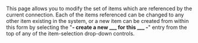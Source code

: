 <!-- Copyright (c)  2010  Glen E. Ivey
     Permission is granted to copy, distribute and/or modify this document
     under the terms of the GNU Free Documentation License, Version 1.3;
     with no Invariant Sections, no Front-Cover Texts, and no Back-Cover Texts.
     A copy of the license is in the file COPYING.DOCUMENTATION
  -->
This page allows you to modify the set of items which are referenced by the current connection.  Each of the items referenced can be changed to any other item existing in the system, or a new item can be created from within this form by selecting the "'''- create a new ___ for this ___ -'''" entry from the top of any of the item-selection drop-down controls.
